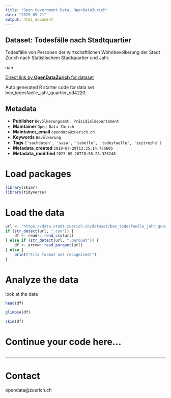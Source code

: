```yaml
---
title: "Open Government Data, OpenDataZurich"
date: "2025-09-21"
output: html_document
---
```


## Dataset: Todesfälle nach Stadtquartier


Todesfälle von Personen der wirtschaftlichen Wohnbevölkerung der Stadt Zürich nach Statistischem Stadtquartier und Jahr.


nan

[Direct link by **OpenDataZurich** for dataset](https://data.stadt-zuerich.ch/dataset/bev_todesfaelle_jahr_quartier_od4220)

Auto generated R starter code for data set bev_todesfaelle_jahr_quartier_od4220.

## Metadata

- **Publisher** `Bevölkerungsamt, Präsidialdepartement`
- **Maintainer** `Open Data Zürich`
- **Maintainer_email** `opendata@zuerich.ch`
- **Keywords** `Bevölk­erung`
- **Tags** `['sachdaten', 'sasa', 'tabelle', 'todesfaelle', 'zeitreihe']`
- **Metadata_created** `2019-07-29T13:25:14.755605`
- **Metadata_modified** `2025-09-20T20:58:28.326240`


# Load packages

```r
library(skimr)
library(tidyverse)
```

# Load the data

```r
url <- "https://data.stadt-zuerich.ch/dataset/bev_todesfaelle_jahr_quartier_od4220/download/BEV422OD4220.csv"
if (str_detect(url, ".csv")) {
    df <- readr::read_csv(url)
} else if (str_detect(url, ".parquet")) {
    df <- arrow::read_parquet(url)
} else {
    print("File format not recognised!")
}
```

# Analyze the data

look at the data
```r
head(df)
```

```r
glimpse(df)
```

```r
skim(df)
```

# Continue your code here...

```r

```

------------------------------------------------------------------------

# Contact

opendata@zuerich.ch
